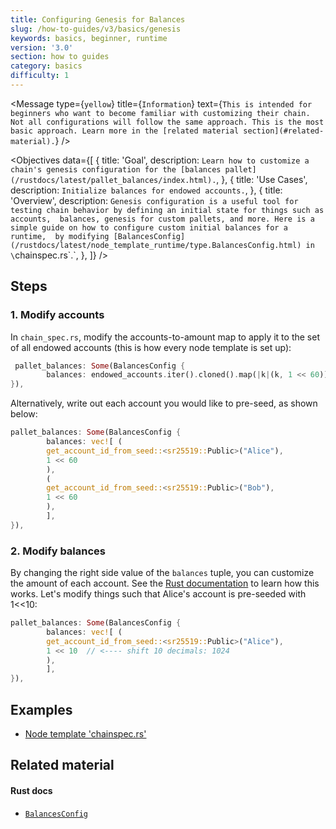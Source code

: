```yaml
---
title: Configuring Genesis for Balances
slug: /how-to-guides/v3/basics/genesis
keywords: basics, beginner, runtime
version: '3.0' 
section: how to guides
category: basics
difficulty: 1
---
```


<Message
  type={`yellow`}
  title={`Information`}
  text={`This is intended for beginners who want to become familiar with customizing their chain. Not all configurations will follow the same approach. This is the most basic approach. Learn more in the [related material section](#related-material).`}
/>

<Objectives
  data={[
    {
      title: 'Goal',
      description: `Learn how to customize a chain's genesis configuration for the [balances pallet](/rustdocs/latest/pallet_balances/index.html).`,
    },
    {
      title: 'Use Cases',
      description:
        `Initialize balances for endowed accounts.`,
    },
    {
      title: 'Overview',
      description:
        `Genesis configuration is a useful tool for testing chain behavior by defining an initial state for things such as accounts, 
        balances, genesis for custom pallets, and more. Here is a simple guide on how to configure custom initial balances for a runtime, 
        by modifying [BalancesConfig](/rustdocs/latest/node_template_runtime/type.BalancesConfig.html) in \`chainspec.rs\`.`,
    },
  ]}
/>

## Steps

### 1. Modify accounts

In `chain_spec.rs`, modify the accounts-to-amount map to apply it to the set of all endowed accounts (this is how every node template is set up):

```rust
 pallet_balances: Some(BalancesConfig {
		balances: endowed_accounts.iter().cloned().map(|k|(k, 1 << 60)).collect(),
}),
```

Alternatively, write out each account you would like to pre-seed, as shown below:

```rust
pallet_balances: Some(BalancesConfig {
		balances: vec![ (
		get_account_id_from_seed::<sr25519::Public>("Alice"),
		1 << 60
		),
		(
		get_account_id_from_seed::<sr25519::Public>("Bob"),
		1 << 60
		),
		],
}),
```

### 2. Modify balances

By changing the right side value of the `balances` tuple, you can customize the amount of each account. See the [Rust documentation][genesis-config-rustdocs] to learn how this works. Let's modify things such that Alice's account is pre-seeded with 1<<10:

```rust
pallet_balances: Some(BalancesConfig {
		balances: vec![ (
		get_account_id_from_seed::<sr25519::Public>("Alice"),
		1 << 10  // <---- shift 10 decimals: 1024
		),
		],
}),
```

## Examples

- [Node template 'chainspec.rs'][node-template-chainspec]

## Related material

#### Rust docs

- [`BalancesConfig`][balances-config-rustdocs]

[balances-config-rustdocs]: /rustdocs/latest/node_template_runtime/type.BalancesConfig.html
[genesis-config-rustdocs]: /rustdocs/latest/pallet_balances/struct.GenesisConfig.html
[node-template-chainspec]: https://github.com/substrate-developer-hub/substrate-node-template/blob/master/node/src/chain_spec.rs#L142-L144
